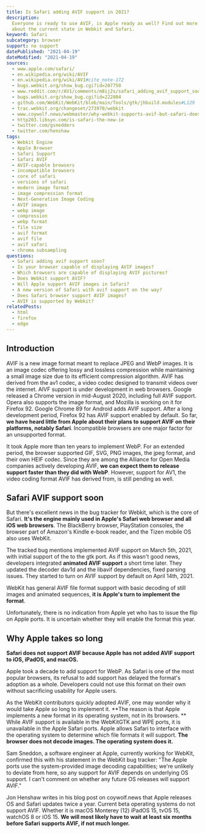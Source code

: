 ```yaml
---
title: Is Safari adding AVIF support in 2021?
description:
  Everyone is ready to use AVIF, is Apple ready as well? Find out more
  about the current state in Webkit and Safari.
keyword: Safari
subcategory: browser
support: no support
datePublished: "2021-04-19"
dateModified: "2021-04-19"
sources:
  - www.apple.com/safari/
  - en.wikipedia.org/wiki/AVIF
  - en.wikipedia.org/wiki/AV1#cite_note-172
  - bugs.webkit.org/show_bug.cgi?id=207750
  - www.reddit.com/r/AV1/comments/m8ij2s/safari_adding_avif_support_soon/
  - bugs.webkit.org/show_bug.cgi?id=222804
  - github.com/WebKit/WebKit/blob/main/Tools/gtk/jhbuild.modules#L129
  - trac.webkit.org/changeset/273970/webkit
  - www.coywolf.news/webmaster/why-webkit-supports-avif-but-safari-does-not/
  - http203.libsyn.com/is-safari-the-new-ie
  - twitter.com/gsnedders
  - twitter.com/henshaw
tags:
  - Webkit Engine
  - Apple Browser
  - Safari Support
  - Safari AVIF
  - AVIF-capable browsers
  - incompatible browsers
  - core of safari
  - versions of safari
  - modern image format
  - image compression format
  - Next-Generation Image Coding
  - AVIF images
  - webp image
  - compression
  - webp format
  - file size
  - avif format
  - avif file
  - avif safari
  - chroma subsampling
questions:
  - Safari adding avif support soon?
  - Is your browser capable of displaying AVIF images?
  - Which browsers are capable of displaying AVIF pictures?
  - Does Webkit support AVIF?
  - Will Apple support AVIF images in Safari?
  - A new version of Safari with avif support on the way?
  - Does Safari browser support AVIF images?
  - AVIF is supported by Webkit?
relatedPosts:
  - html
  - firefox
  - edge
---
```


## Introduction

AVIF is a new image format meant to replace JPEG and WebP images. It is an image codec offering lossy and lossless compression while maintaining a small image size due to its efficient compression algorithm. AVIF has derived from the av1 codec, a video codec designed to transmit videos over the internet. AIVF support is under development in web browsers. Google released a Chrome version in mid-August 2020, including full AVIF support. Opera also supports the image format, and Mozilla is working on it for Firefox 92. Google Chrome 89 for Android adds AVIF support. After a long development period, Firefox 92 has AVIF support enabled by default.
So far, **we have heard little from Apple about their plans to support AVIF on their platforms, notably Safari**. Incompatible browsers are one major factor for an unsupported format.

It took Apple more than ten years to implement WebP. For an extended period, the browser supported GIF, SVG, PNG images, the jpeg format, and their own HEIF codec. Since they are among the Alliance for Open Media companies actively developing AVIF, **we can expect them to release support faster than they did with WebP**. However, support for AV1, the video coding format AVIF has derived from, is still pending as well.

## Safari AVIF support soon

But there's excellent news in the bug tracker for Webkit, which is the core of Safari. **It's the engine mainly used in Apple's Safari web browser and all iOS web browsers**. The BlackBerry browser, PlayStation consoles, the browser part of Amazon's Kindle e-book reader, and the Tizen mobile OS also uses WebKit.

The tracked bug mentions implemented AVIF support on March 5th, 2021, with initial support of the <Link href="avif.io/blog/articles/avif-faq/" text="AVIF image format"/> to the gtk port. As if this wasn't good news, developers integrated **animated AVIF support** a short time later. They updated the decoder dav1d and the libavif dependencies, fixed parsing issues. They started to turn on AVIF support by default on April 14th, 2021.

WebKit has general AVIF file format support with basic decoding of still images and animated sequences, **it is Apple's turn to implement the format**.

Unfortunately, there is no indication from Apple yet who has to issue the flip on Apple ports. It is uncertain whether they will enable the format this year.

## Why Apple takes so long

**Safari does not support AVIF because Apple has not added AVIF support to iOS, iPadOS, and macOS.**

Apple took a decade to add support for WebP. As Safari is one of the most popular browsers, its refusal to add support has delayed the format's adoption as a whole. Developers could not use this format on their own without sacrificing usability for Apple users.

As the WebKit contributors quickly adopted AVIF, one may wonder why it would take Apple so long to implement it. **The reason is that Apple implements a new format in its operating system, not in its browsers. ** While AVIF support is available in the WebKitGTK and WPE ports, it is unavailable in the Apple Safari ports. Apple allows Safari to interface with the operating system to determine which file formats it will support. **The browser does not decode images. The operating system does it.**

Sam Sneddon, a software engineer at Apple, currently working for WebKit, confirmed this with his statement in the WebKit bug tracker: "The Apple ports use the system-provided image decoding capabilities; we're unlikely to deviate from here, so any support for AVIF depends on underlying OS support. I can't comment on whether any future OS releases will support AVIF."

Jon Henshaw writes in his blog post on coywolf.news that Apple releases OS and Safari updates twice a year. Current beta operating systems do not support AVIF. Whether it is macOS Monterey (12) iPadOS 15, tvOS 15, watchOS 8 or iOS 15. **We will most likely have to wait at least six months before Safari supports AVIF, if not much longer.**
